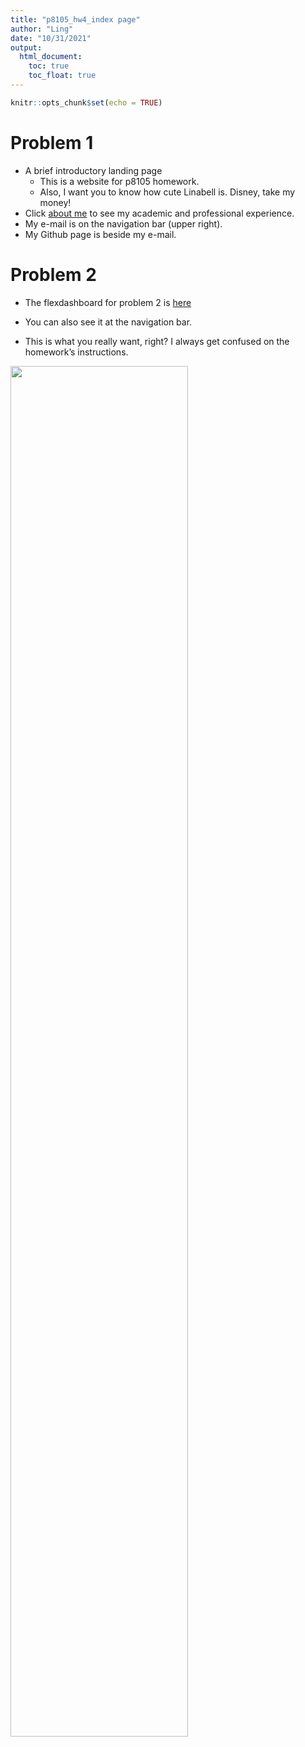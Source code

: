 ```yaml
---
title: "p8105_hw4_index page"
author: "Ling"
date: "10/31/2021"
output: 
  html_document:
    toc: true
    toc_float: true
---
```


```r
knitr::opts_chunk$set(echo = TRUE)
```

# Problem 1

- A brief introductory landing page
  - This is a website for p8105 homework.
  - Also, I want you to know how cute Linabell is. Disney, take my money!
- Click [about me](about.html) to see my academic and professional experience.
- My e-mail is on the navigation bar (upper right).
- My Github page is beside my e-mail.


# Problem 2

- The flexdashboard for problem 2 is [here](problem2.html)
- You can also see it at the navigation bar.

- This is what you really want, right? I always get confused on the homework's instructions.

<img src="https://th.bing.com/th/id/R.4c3815212c6606e1acb91a788e01cdfc?rik=Q2OuQcyeshEHbg&riu=http%3a%2f%2fimg.wxcha.com%2fm00%2fd2%2f3d%2f776c5875f7970ad0c2e07b5e183233ff.jpg&ehk=diy3Ic35kydt%2b1xstxsTUKdr0Arq%2fNvbd5d4mlZlFc8%3d&risl=&pid=ImgRaw&r=0" style="width:75%">